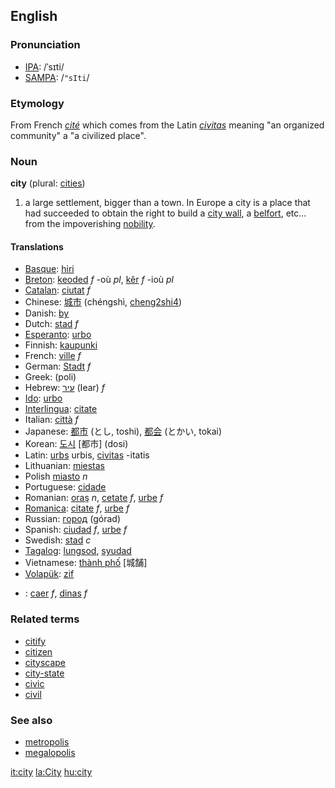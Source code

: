 ==English==
===Pronunciation===
*[[w:IPA|IPA]]: /ˈsɪti/
*[[w:SAMPA|SAMPA]]: /<tt>"sIti</tt>/

=== Etymology ===
From French ''[[cité]]'' which comes from the Latin ''[[civitas]]'' meaning "an organized community" a "a civilized place".

=== Noun ===
'''city''' (plural: [[cities]])

#a large settlement, bigger than a town. In Europe a city is a place that had succeeded to obtain the right to build a [[city wall]], a [[belfort]], etc... from the impoverishing [[nobility]].

==== Translations ====
*[[Basque]]: [[hiri]]
*[[Breton]]: [[keoded]] ''f'' -où ''pl'', [[kêr]] ''f'' -ioù ''pl''
*[[Catalan]]: [[ciutat]] ''f''
*Chinese: [[城市]] (chéngshì, [[cheng2shi4]])
*Danish: [[by]]
*Dutch: [[stad]] ''f'' 
*[[Esperanto]]: [[urbo]]
*Finnish: [[kaupunki]]
*French: [[ville]] ''f''
*German: [[Stadt]] ''f''
*Greek: (poli)
*Hebrew: [[עיר]] (Iear) ''f''
*[[Ido]]: [[urbo]]
*[[Interlingua]]: [[citate]]
*Italian: [[città]] ''f''
*Japanese: [[都市]] (とし, toshi), [[都会]] (とかい, tokai)
*Korean: [[도시]] [都市] (dosi)
*Latin: [[urbs]] urbis, [[civitas]] -itatis
*Lithuanian: [[miestas]]
*Polish [[miasto]] ''n''
*Portuguese: [[cidade]]
*Romanian: [[oraş]] ''n'', [[cetate]] ''f'', [[urbe]] ''f''
*[[Romanica]]: [[citate]] ''f'', [[urbe]] ''f''
*Russian: [[город]] (górad)
*Spanish: [[ciudad]] ''f'', [[urbe]] ''f''
*Swedish: [[stad]] ''c''
*[[Tagalog]]: [[lungsod]], [[syudad]]
*Vietnamese: [[thành phố]] [城舗]
*[[Volapük]]: [[zif]]
*{{cy}}: [[caer]] ''f'', [[dinas]] ''f''

===Related terms===
*[[citify]]
*[[citizen]]
*[[cityscape]]
*[[city-state]]
*[[civic]]
*[[civil]]

===See also===
*[[metropolis]]
*[[megalopolis]]

[[it:city]]
[[la:City]]
[[hu:city]]
